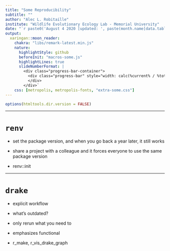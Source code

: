 ```yaml
---
title: "Some Reproducibility"
subtitle: ""
author: "Alec L. Robitaille"
institute: "Wildlife Evolutionary Ecology Lab - Memorial University"
date: "`r paste0('August 4 2020 [updated: ', paste(month.name[data.table::month(Sys.Date())], data.table::mday(Sys.Date()), data.table::year(Sys.Date())), ']')`"
output: 
  xaringan::moon_reader:
    chakra: "libs/remark-latest.min.js"
    nature:
      highlightStyle: github
      beforeInit: "macros-some.js"
      highlightLines: true
      slideNumberFormat: |
        <div class="progress-bar-container">
          <div class="progress-bar" style="width: calc(%current% / %total% * 100%);">
          </div>
        </div>`
    css: [metropolis, metropolis-fonts, "extra-some.css"]
---
```




```r
options(htmltools.dir.version = FALSE)
```




---

# `renv`


* set the package version, and when you go back a year later, it still works
* share a project with a colleague and it forces everyone to use the same package version

* renv::init

---

# `drake`

* explicit workflow
* what's outdated?
* only rerun what you need to
* emphasizes functional 

* r_make, r_vis_drake_graph
